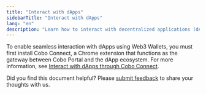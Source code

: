```yaml
---
title: "Interact with dApps"
sidebarTitle: "Interact with dApps"
lang: "en"
description: "Learn how to interact with decentralized applications (dApps) using Web3 Wallets and the Cobo Connect extension."
---
```


To enable seamless interaction with dApps using Web3 Wallets, you must first install Cobo Connect, a Chrome extension that functions as the gateway between Cobo Portal and the dApp ecosystem. For more information, see [Interact with dApps through Cobo Connect](/en/cobo-connect/interact-with-dapps).

<Tip>Did you find this document helpful? Please [submit feedback](https://forms.zohopublic.com/cobo/form/DocumentFeedbackForm/formperma/QvLOhxJv1_JMsJ-1dleZ8Itb_7rzN-LtgvsDdxosoVI) to share your thoughts with us.</Tip>